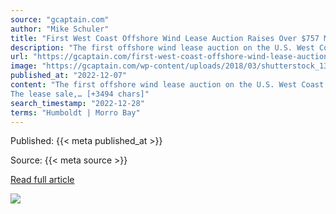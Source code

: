 ```yaml
---
source: "gcaptain.com"
author: "Mike Schuler"
title: "First West Coast Offshore Wind Lease Auction Raises Over $757 Million in High Bids"
description: "The first offshore wind lease auction on the U.S. West Coast has ended with high bids totaling $757.1 million, the U.S. Bureau of Ocean Energy Management (BOEM) announced Wednesday. The..."
url: "https://gcaptain.com/first-west-coast-offshore-wind-lease-auction-raises-over-757-million-in-high-bids/"
image: "https://gcaptain.com/wp-content/uploads/2018/03/shutterstock_130551395.jpg"
published_at: "2022-12-07"
content: "The first offshore wind lease auction on the U.S. West Coast has ended with high bids totaling $757.1 million, the U.S. Bureau of Ocean Energy Management (BOEM) announced Wednesday. 
The lease sale,… [+3494 chars]"
search_timestamp: "2022-12-28"
terms: "Humboldt | Morro Bay"
---
```



Published: {{< meta published_at >}}


Source: {{< meta source >}}


[Read full article]({{< meta url >}})



![](`r rmarkdown::metadata$image[1]`)
